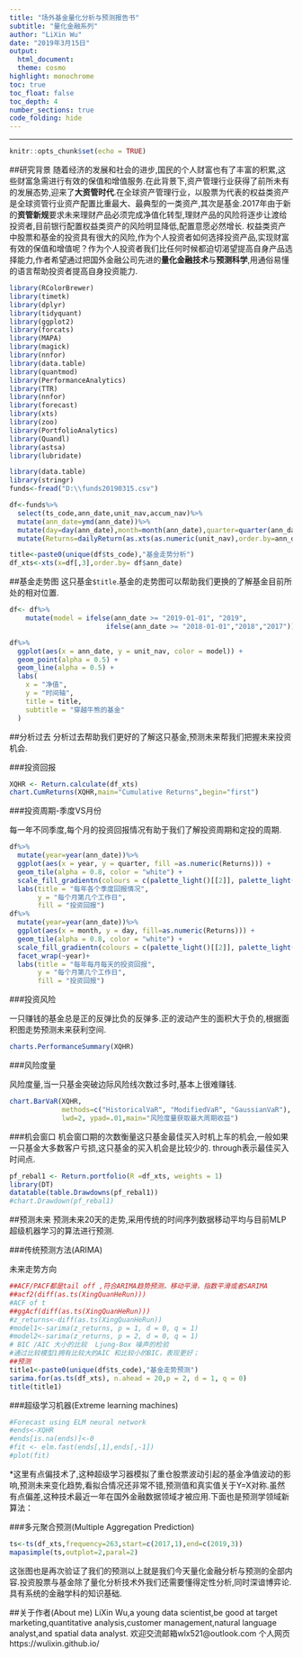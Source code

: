 ```yaml
---
title: "场外基金量化分析与预测报告书"
subtitle: "量化金融系列"
author: "LiXin Wu"
date: "2019年3月15日"
output: 
  html_document:
  theme: cosmo
highlight: monochrome 
toc: true
toc_float: false
toc_depth: 4
number_sections: true
code_folding: hide
---
```

  
---
```r
knitr::opts_chunk$set(echo = TRUE)
```

##研究背景
     随着经济的发展和社会的进步,国民的个人财富也有了丰富的积累,这些财富急需进行有效的保值和增值服务.在此背景下,资产管理行业获得了前所未有的发展态势,迎来了**大资管时代**.在全球资产管理行业，以股票为代表的权益类资产是全球资管行业资产配置比重最大、最典型的一类资产,其次是基金.2017年由于新的**资管新规**要求未来理财产品必须完成净值化转型,理财产品的风险将逐步让渡给投资者,目前银行配置权益类资产的风险明显降低,配置意愿必然增长.
     权益类资产中股票和基金的投资具有很大的风险,作为个人投资者如何选择投资产品,实现财富有效的保值和增值呢？作为个人投资者我们比任何时候都迫切渴望提高自身产品选择能力,作者希望通过把国外金融公司先进的**量化金融技术**与**预测科学**,用通俗易懂的语言帮助投资者提高自身投资能力.

```r
library(RColorBrewer)
library(timetk)
library(dplyr)
library(tidyquant)
library(ggplot2)
library(forcats)
library(MAPA)
library(magick)
library(nnfor)
library(data.table)
library(quantmod)
library(PerformanceAnalytics)
library(TTR)
library(nnfor)
library(forecast)
library(xts)
library(zoo)
library(PortfolioAnalytics)
library(Quandl)
library(astsa)
library(lubridate)
```


```r
library(data.table)
library(stringr)
funds<-fread("D:\\funds20190315.csv")

df<-funds%>%
  select(ts_code,ann_date,unit_nav,accum_nav)%>%
  mutate(ann_date=ymd(ann_date))%>%
  mutate(day=day(ann_date),month=month(ann_date),quarter=quarter(ann_date))%>%
  mutate(Returns=dailyReturn(as.xts(as.numeric(unit_nav),order.by=ann_date), subset=NULL,leading=TRUE))

title<-paste0(unique(df$ts_code),"基金走势分析")
df_xts<-xts(x=df[,3],order.by= df$ann_date)

```

##基金走势图
   这只基金`$title`.基金的走势图可以帮助我们更换的了解基金目前所处的相对位置.
   
```r

df<- df%>%
    mutate(model = ifelse(ann_date >= "2019-01-01", "2019", 
                        ifelse(ann_date >= "2018-01-01","2018","2017")))

df%>%
  ggplot(aes(x = ann_date, y = unit_nav, color = model)) +
  geom_point(alpha = 0.5) +
  geom_line(alpha = 0.5) +
  labs(
    x = "净值",
    y = "时间轴",
    title = title,
    subtitle = "穿越牛熊的基金"
  )  
```


##分析过去
  分析过去帮助我们更好的了解这只基金,预测未来帮我们把握未来投资机会.

###投资回报

```r
XQHR <- Return.calculate(df_xts)
chart.CumReturns(XQHR,main="Cumulative Returns",begin="first")
```

###投资周期-季度VS月份
    
  每一年不同季度,每个月的投资回报情况有助于我们了解投资周期和定投的周期.
    
```r
df%>%
  mutate(year=year(ann_date))%>%
  ggplot(aes(x = year, y = quarter, fill =as.numeric(Returns))) +
  geom_tile(alpha = 0.8, color = "white") +
  scale_fill_gradientn(colours = c(palette_light()[[2]], palette_light()[[3]])) +
  labs(title = "每年各个季度回报情况",
       y = "每个月第几个工作日",
       fill = "投资回报")
df%>%
  mutate(year=year(ann_date))%>%
  ggplot(aes(x = month, y = day, fill=as.numeric(Returns))) +
  geom_tile(alpha = 0.8, color = "white") +
  scale_fill_gradientn(colours = c(palette_light()[[2]], palette_light()[[3]]))+
  facet_wrap(~year)+
  labs(title = "每年每月每天的投资回报",
       y = "每个月第几个工作日",
       fill = "投资回报")

```


###投资风险  

   一只赚钱的基金总是正的反弹比负的反弹多.正的波动产生的面积大于负的,根据面积图走势预测未来获利空间.
   
```r
charts.PerformanceSummary(XQHR)
```


###风险度量
   
   风险度量,当一只基金突破边际风险线次数过多时,基本上很难赚钱.
```r
chart.BarVaR(XQHR,
             methods=c("HistoricalVaR", "ModifiedVaR", "GaussianVaR"),
             lwd=2, ypad=.01,main="风险度量获取最大周期收益")
```


   

###机会窗口
   机会窗口期的次数衡量这只基金最佳买入时机上车的机会,一般如果一只基金大多数客户亏损,这只基金的买入机会是比较少的.
   through表示最佳买入时间点.
```r
pf_rebal1 <- Return.portfolio(R =df_xts, weights = 1)
library(DT)
datatable(table.Drawdowns(pf_rebal1))
#chart.Drawdown(pf_rebal1)
```

##预测未来
  预测未来20天的走势,采用传统的时间序列数据移动平均与目前MLP超级机器学习的算法进行预测.

###传统预测方法(ARIMA)

  未来走势方向
  
```r
##ACF/PACF都是tail off ,符合ARIMA趋势预测，移动平滑，指数平滑或者SARIMA
##acf2(diff(as.ts(XingQuanHeRun)))
#ACF of t
##ggAcf(diff(as.ts(XingQuanHeRun)))
#z_returns<-diff(as.ts(XingQuanHeRun))
#model1<-sarima(z_returns, p = 1, d = 0, q = 1)
#model2<-sarima(z_returns, p = 2, d = 0, q = 1)
# BIC /AIC 大小的比较  Ljung-Box 噪声的检验
#通过比较模型1拥有比较大的AIC 和比较小的BIC，表现更好；
##预测
title1<-paste0(unique(df$ts_code),"基金走势预测")
sarima.for(as.ts(df_xts), n.ahead = 20,p = 2, d = 1, q = 0)
title(title1)
```


###超级学习机器(Extreme learning machines)

```r
#Forecast using ELM neural network
#ends<-XQHR
#ends[is.na(ends)]<-0
#fit <- elm.fast(ends[,1],ends[,-1])
#plot(fit)
```

*这里有点偏技术了,这种超级学习器模拟了重仓股票波动引起的基金净值波动的影响,预测未来变化趋势,看拟合情况还非常不错,预测值和真实值关于Y=X对称.虽然有点偏差,这种技术最近一年在国外金融数据领域才被应用.下面也是预测学领域新算法：

###多元聚合预测(Multiple Aggregation Prediction)

```r
ts<-ts(df_xts,frequency=263,start=c(2017,1),end=c(2019,3))
mapasimple(ts,outplot=2,paral=2)
```

  这张图也是再次验证了我们的预测以上就是我们今天量化金融分析与预测的全部内容.投资股票与基金除了量化分析技术外我们还需要懂得定性分析,同时深谙博弈论.具有系统的金融学科的知识基础.

##关于作者(About me)
LiXin Wu,a young data scientist,be good at target marketing,quantitative analysis,customer management,natural language analyst,and spatial data analyst.
欢迎交流邮箱wlx521@outlook.com
    个人网页https://wulixin.github.io/






